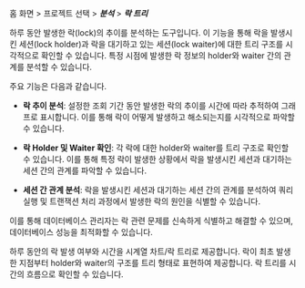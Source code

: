 홈 화면 > 프로젝트 선택 > ***분석*** > ***락 트리***

<InDoc product='cubrid,postgresql,oracle,oracle-dma'>

하루 동안 발생한 락(lock)의 추이를 분석하는 도구입니다. 이 기능을 통해 락을 발생시킨 세션(lock holder)과 락을 대기하고 있는 세션(lock waiter)에 대한 트리 구조를 시각적으로 확인할 수 있습니다. 특정 시점에 발생한 락 정보의 holder와 waiter 간의 관계를 분석할 수 있습니다.

주요 기능은 다음과 같습니다.

* **락 추이 분석**: 설정한 조회 기간 동안 발생한 락의 추이를 시간에 따라 추적하여 그래프로 표시합니다. 이를 통해 락이 어떻게 발생하고 해소되는지를 시각적으로 파악할 수 있습니다.

* **락 Holder 및 Waiter 확인**: 각 락에 대한 holder와 waiter를 트리 구조로 확인할 수 있습니다. 이를 통해 특정 락이 발생한 상황에서 락을 발생시킨 세션과 대기하는 세션 간의 관계를 파악할 수 있습니다.

* **세션 간 관계 분석**: 락을 발생시킨 세션과 대기하는 세션 간의 관계를 분석하여 쿼리 실행 및 트랜잭션 처리 과정에서 발생한 락의 원인을 식별할 수 있습니다.

이를 통해 데이터베이스 관리자는 락 관련 문제를 신속하게 식별하고 해결할 수 있으며, 데이터베이스 성능을 최적화할 수 있습니다.

</InDoc>

<Xclude product='cubrid,postgresql,oracle,oracle-dma'>

하루 동안의 락 발생 여부와 시간을 시계열 차트/락 트리로 제공합니다. 락이 최초 발생한 지점부터 holder와 waiter의 구조를 트리 형태로 표현하여 제공합니다. 락 트리를 시간의 흐름으로 확인할 수 있습니다.

</Xclude>